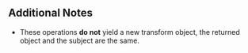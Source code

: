 {{Lua/Function |
  returns = Transform2 |
  prototype = Transform2:Scale(number {{arg|scale}}) |
  description = Scales the transform axes uniformly.
}}

{{Lua/Function |
  returns = Transform2 |
  prototype = Transform2:Scale([[Lua/Shared/Vector2|Vector2]] {{arg|scale}}) |
  description = Scales the transform independently on each axis. 
}}

==Additional Notes==
*These operations '''do not''' yield a new transform object, the returned object and the subject are the same.